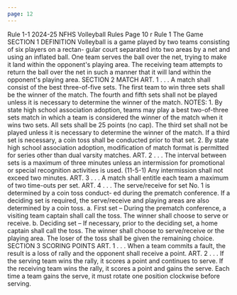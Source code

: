 ```yaml
---
page: 12
---
```


Rule 1-1 2024-25 NFHS Volleyball Rules Page 10 r Rule 1 The Game SECTION 1 DEFINITION Volleyball is a game played by two teams consisting of six players on a rectan- gular court separated into two areas by a net and using an inflated ball. One team serves the ball over the net, trying to make it land within the opponent's playing area. The receiving team attempts to return the ball over the net in such a manner that it will land within the opponent's playing area. SECTION 2 MATCH ART. 1 . . . A match shall consist of the best three-of-five sets. The first team to win three sets shall be the winner of the match. The fourth and fifth sets shall not be played unless it is necessary to determine the winner of the match. NOTES: 1. By state high school association adoption, teams may play a best two-of-three sets match in which a team is considered the winner of the match when it wins two sets. All sets shall be 25 points (no cap). The third set shall not be played unless it is necessary to determine the winner of the match. If a third set is necessary, a coin toss shall be conducted prior to that set. 2. By state high school association adoption, modification of match format is permitted for series other than dual varsity matches. ART. 2 . . . The interval between sets is a maximum of three minutes unless an intermission for promotional or special recognition activities is used. (11-5-1) Any intermission shall not exceed two minutes. ART. 3 . . . A match shall entitle each team a maximum of two time-outs per set. ART. 4 . . . The serve/receive for set No. 1 is determined by a coin toss conduct- ed during the prematch conference. If a deciding set is required, the serve/receive and playing areas are also determined by a coin toss. a. First set – During the prematch conference, a visiting team captain shall call the toss. The winner shall choose to serve or receive. b. Deciding set – If necessary, prior to the deciding set, a home captain shall call the toss. The winner shall choose to serve/receive or the playing area. The loser of the toss shall be given the remaining choice. SECTION 3 SCORING POINTS ART. 1 . . . When a team commits a fault, the result is a loss of rally and the opponent shall receive a point. ART. 2 . . . If the serving team wins the rally, it scores a point and continues to serve. If the receiving team wins the rally, it scores a point and gains the serve. Each time a team gains the serve, it must rotate one position clockwise before serving.